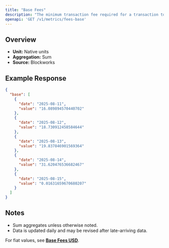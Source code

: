 ```yaml
---
title: "Base Fees"
description: "The minimum transaction fee required for a transaction to be included in a block"
openapi: 'GET /v1/metrics/fees-base'
---
```


## Overview

- **Unit:** Native units
- **Aggregation:** Sum
- **Source:** Blockworks

## Example Response

```json
{
  "base": [
    {
      "date": "2025-08-11",
      "value": "16.089894570440702"
    },
    {
      "date": "2025-08-12",
      "value": "18.730912458584644"
    },
    {
      "date": "2025-08-13",
      "value": "19.837846901569364"
    },
    {
      "date": "2025-08-14",
      "value": "31.620476536682467"
    },
    {
      "date": "2025-08-15",
      "value": "0.01631659670680207"
    }
  ]
}
```

## Notes
- Sum aggregates unless otherwise noted.
- Data is updated daily and may be revised after late-arriving data.


<Note>For fiat values, see **[Base Fees USD](./fees-base-usd)**.</Note>